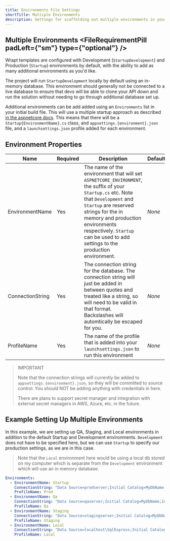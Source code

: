 ```yaml
---
title: Environments File Settings
shortTitle: Multiple Environments
description: Settings for scaffolding out multiple environments in your Web API.
---
```



## Multiple Environments <FileRequirementPill padLeft={"sm"} type={"optional"} />

Wrapt templates are configured with Development (`StartupDevelopment`) and Production (`Startup`) environments by default, with the ability to add as many additional environments as you'd like. 

The project will run `StartupDevelopment` locally by default using an in-memory database. This environment should generally not be connected to a live database to ensure that devs will 
be able to clone your API down and run the solution without needing to go through additional database set up.

Additional environments can be add added using an `Environments` list in your initial build file. This will use a multiple startup approach as described [in the aspnetcore docs](https://aspnetcore.readthedocs.io/en/stable/fundamentals/environments.html). This means that there will be a `Startup{EnvironmentName}.cs` class, and `appsettings.{environment}.json` file, and a `launchsettings.json` profile added for each environment.

## Environment Properties

| Name             | Required | Description                                                  | Default |
| ---------------- | -------- | ------------------------------------------------------------ | ------- |
| EnvironmentName  | Yes      | The name of the environment that will set `ASPNETCORE_ENVIRONMENT`, the suffix of your `Startup.cs` etc. Note that `Development` and `Startup` are reserved strings for the in memory and production environments respectively. `Startup` can be used to add settings to the production environment. | *None*  |
| ConnectionString | Yes      | The connection string for the database. The connection string will just be added in between quotes and treated like a string, so will need to be valid in that format. Backslashes will automtically be escaped for you. | *None*  |
| ProfileName      | Yes      | The name of the profile that is added into your `launchsettings.json` to run this environment | *None*  |

> IMPORTANT
>
> Note that the connection strings will currently be added to `appsettings.{environment}.json`, so they will be committed to source control. You should NOT be adding anything with credentials in here. 
>
> There are plans to support secret manager and integration with external secret managers in AWS, Azure, etc. in the future.

## Example Setting Up Multiple Environments
In this example, we are setting up QA, Staging, and Local environments in addition to the default Startup and Development environments. `Development` does not have to be specified here, 
but we can use `Startup` to specify our production settings, as we are in this case. 

> Note that the `Local` environment here would be using a local db stored on my computer which is separate from the `Development` environment which will use an in memory database.

```yaml
Environments:
  - EnvironmentName: Startup
    ConnectionString: "Data Source=prodserver;Initial Catalog=MyDbName;Integrated Security=True;Encrypt=True;TrustServerCertificate=True;"
    ProfileName: Prod
  - EnvironmentName: Qa
    ConnectionString: "Data Source=qaserver;Initial Catalog=MyDbName;Integrated Security=True;Encrypt=True;TrustServerCertificate=True;"
    ProfileName: Qa
  - EnvironmentName: Staging
    ConnectionString: "Data Source=stagingserver;Initial Catalog=MyDbName;Integrated Security=True;Encrypt=True;TrustServerCertificate=True;"
    ProfileName: Staging
  - EnvironmentName: Local
    ConnectionString: "Data Source=localhost\SqlExpress;Initial Catalog=MyDbName;Integrated Security=True;Encrypt=True;TrustServerCertificate=True;"
    ProfileName: Local
```

